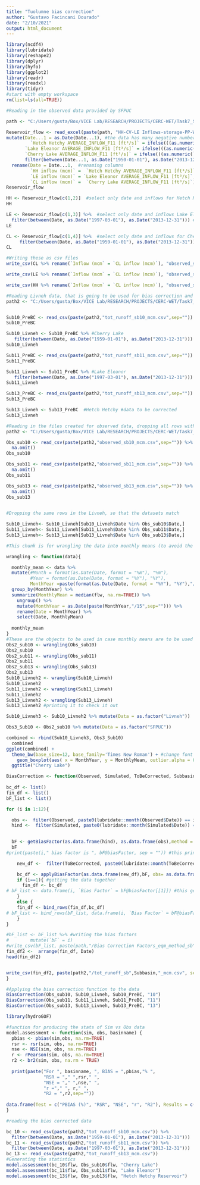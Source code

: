---
title: "Tuolumne bias correction"
author: "Gustavo Facincani Dourado"
date: "2/10/2021"
output: html_document
---

```{r}

library(ncdf4)
library(lubridate)
library(reshape2)
library(dplyr)
library(hyfo)
library(ggplot2)
library(readr)
library(readxl)
library(tidyr)
#start with empty workspace
rm(list=ls(all=TRUE))

```


```{r}
#Reading in the observed data provided by SFPUC

path <- "C:/Users/gusta/Box/VICE Lab/RESEARCH/PROJECTS/CERC-WET/Task7_San_Joaquin_Model/References/Hetch Hetchy system/"

Reservoir_flow <- read_excel(paste(path, "HH-CV-LE Inflows-storage-PP-WB-WY Type 1930-2020.xlsx", sep = ""),  "Inflows")[c(1,2,8,14)] %>%
mutate(Date...1 = as.Date(Date...1), #the data has many negative number, that here are set to 0
         `Hetch Hetchy AVERAGE_INFLOW_F11 [ft³/s]` = ifelse(((as.numeric(`Hetch Hetchy AVERAGE_INFLOW_F11 [ft³/s]`)/35.3146667)*86400)/1000000 < 0, 0, ((as.numeric(`Hetch Hetchy AVERAGE_INFLOW_F11 [ft³/s]`)/35.3146667)*86400)/1000000),#transforming cfs to mcm/day
       `Lake Eleanor AVERAGE_INFLOW_F11 [ft³/s]` = ifelse(((as.numeric(`Lake Eleanor AVERAGE_INFLOW_F11 [ft³/s]`)/35.3146667)*86400)/1000000 < 0, 0, ((as.numeric(`Lake Eleanor AVERAGE_INFLOW_F11 [ft³/s]`)/35.3146667)*86400)/1000000),#transforming cfs to mcm/day
       `Cherry Lake AVERAGE_INFLOW_F11 [ft³/s]` = ifelse(((as.numeric(`Cherry Lake AVERAGE_INFLOW_F11 [ft³/s]`)/35.3146667)*86400)/1000000 < 0, 0, ((as.numeric(`Cherry Lake AVERAGE_INFLOW_F11 [ft³/s]`)/35.3146667)*86400)/1000000)) %>% #transforming cfs to mcm/day
       filter(between(Date...1, as.Date("1950-01-01"), as.Date("2013-12-31"))) %>% #select only date and inflows
  rename(Date = Date...1,  #renaming columns
         `HH inflow (mcm)` =  `Hetch Hetchy AVERAGE_INFLOW_F11 [ft³/s]`,
         `LE inflow (mcm)` = `Lake Eleanor AVERAGE_INFLOW_F11 [ft³/s]`,
         `CL inflow (mcm)` =  `Cherry Lake AVERAGE_INFLOW_F11 [ft³/s]`)
Reservoir_flow

HH <- Reservoir_flow[c(1,2)]  #select only date and inflows for Hetch Hetchy
HH

LE <- Reservoir_flow[c(1,3)] %>%  #select only date and inflows Lake Eleanor
  filter(between(Date, as.Date("1997-03-01"), as.Date("2013-12-31"))) #filtering the bad data out
LE

CL <- Reservoir_flow[c(1,4)] %>%  #select only date and inflows for Cherry Lake
     filter(between(Date, as.Date("1959-01-01"), as.Date("2013-12-31"))) #filtering the bad data out
CL

#Writing these as csv files
write_csv(CL %>% rename(`Inflow (mcm` = `CL inflow (mcm)`), "observed_sb10_mcm.csv") #renaming column

write_csv(LE %>% rename(`Inflow (mcm` = `CL inflow (mcm)`), "observed_sb11_mcm.csv") #renaming column

write_csv(HH %>% rename(`Inflow (mcm` = `CL inflow (mcm)`), "observed_sb13_mcm.csv")
```

```{r}
#Reading Livneh data, that is going to be used for bias correction and filtering them to have objects with the same length of the observed data, to be used as the simulated vs observed
path2 <- "C:/Users/gusta/Box/VICE Lab/RESEARCH/PROJECTS/CERC-WET/Task7_San_Joaquin_Model/pywr_models/data/Tuolumne River/hydrology/historical/Livneh/runoff/"


Sub10_PreBC <- read_csv(paste(path2,"tot_runoff_sb10_mcm.csv",sep="")) #Cherry Lake #data to be bias corrected
Sub10_PreBC

Sub10_Livneh <- Sub10_PreBC %>% #Cherry Lake
   filter(between(Date, as.Date("1959-01-01"), as.Date("2013-12-31"))) #data to be used as hindcast
Sub10_Livneh

Sub11_PreBC <- read_csv(paste(path2,"tot_runoff_sb11_mcm.csv",sep=""))  #Lake Eleanor #data to be used as hindcast
Sub11_PreBC

Sub11_Livneh <- Sub11_PreBC %>% #Lake Eleanor
   filter(between(Date, as.Date("1997-03-01"), as.Date("2013-12-31"))) #data to be used as hindcast
Sub11_Livneh

Sub13_PreBC <- read_csv(paste(path2,"tot_runoff_sb13_mcm.csv",sep=""))  #Hetch Hetchy data to be used as hindcast
Sub13_PreBC

Sub13_Livneh <- Sub13_PreBC  #Hetch Hetchy #data to be corrected
Sub13_Livneh

```


```{r}
#Reading in the files created for observed data, dropping all rows with NAs
path2 <- "C:/Users/gusta/Box/VICE Lab/RESEARCH/PROJECTS/CERC-WET/Task7_San_Joaquin_Model/pywr_models/bias correction/TUOR/SubCatchment_RO_BC/"

Obs_sub10 <- read_csv(paste(path2,"observed_sb10_mcm.csv",sep="")) %>%
  na.omit()
Obs_sub10

Obs_sub11 <- read_csv(paste(path2,"observed_sb11_mcm.csv",sep="")) %>%
  na.omit()
Obs_sub11

Obs_sub13 <- read_csv(paste(path2,"observed_sb13_mcm.csv",sep="")) %>%
  na.omit()
Obs_sub13
         
```

```{r}
#Dropping the same rows in the Livneh, so that the datasets match

Sub10_Livneh<- Sub10_Livneh[Sub10_Livneh$Date %in% Obs_sub10$Date,]
Sub11_Livneh<- Sub11_Livneh[Sub11_Livneh$Date %in% Obs_sub11$Date,]
Sub13_Livneh<- Sub13_Livneh[Sub13_Livneh$Date %in% Obs_sub13$Date,]
```

```{r}
#This chunk is for wrangling the data into monthly means (to avoid the influence of missing data), in case the scaling method is used

wrangling <- function(data){

  monthly_mean <- data %>%
  mutate(#Month = format(as.Date(Date, format = "%m"), "%m"),
         #Year = format(as.Date(Date, format = "%Y"), "%Y"),
         MonthYear =paste(format(as.Date(Date, format = "%Y"), "%Y"),"/",format(as.Date(Date, format = "%m"), "%m"), sep="")) %>%
  group_by(MonthYear) %>% 
  summarize(MonthlyMean = median(flw, na.rm=TRUE)) %>%
    ungroup() %>%
    mutate(MonthYear = as.Date(paste(MonthYear,"/15",sep=""))) %>%
    rename(Date = MonthYear) %>%
    select(Date, MonthlyMean)
    
  monthly_mean
}
#These are the objects to be used in case monthly means are to be used
Obs2_sub10 <- wrangling(Obs_sub10)
Obs2_sub10
Obs2_sub11 <- wrangling(Obs_sub11)
Obs2_sub11
Obs2_sub13 <- wrangling(Obs_sub13)
Obs2_sub13
Sub10_Livneh2 <- wrangling(Sub10_Livneh)
Sub10_Livneh2
Sub11_Livneh2 <- wrangling(Sub11_Livneh)
Sub11_Livneh2
Sub13_Livneh2 <- wrangling(Sub13_Livneh)
Sub13_Livneh2 #printing it to check it out
```


```{r}
Sub10_Livneh3 <- Sub10_Livneh2 %>% mutate(Data = as.factor("Livneh"))

Obs3_Sub10 <- Obs2_sub10 %>% mutate(Data = as.factor("SFPUC"))

combined <- rbind(Sub10_Livneh3, Obs3_Sub10)
  combined
ggplot(combined) + 
  theme_bw(base_size=12, base_family='Times New Roman') + #change font to Times New Roman, 12pt, Bold
    geom_boxplot(aes( x = MonthYear, y = MonthlyMean, outlier.alpha = 0.3, fill = Data)) +
  ggtitle("Cherry Lake")
```

```{r}

BiasCorrection <- function(Observed, Simulated, ToBeCorrected, Subbasin){
  
bc_df <- list()
fin_df <- list()
bF_list <- list()

for (i in 1:12){

  obs <-  filter(Observed, paste0(lubridate::month(Observed$Date)) == i) #reading the data per month
  hind <-  filter(Simulated, paste0(lubridate::month(Simulated$Date)) == i) #reading the data per month
  

  bF <- getBiasFactor(as.data.frame(hind), as.data.frame(obs),method = "eqm",preci = FALSE, extrapolate = "no") #reading hindcast and observed data can be problematic, you need a date column and a flow column, if there are format errors with the date and flow columns, even when they are already read as dates and numeric/double, respectively, using as.data.frame() usually solves format issues
  bF
#print(paste(i," bias factor is ", bF@biasFactor, sep = "")) #this prints the bias factors, when using the scaling method

    new_df <-  filter(ToBeCorrected, paste0(lubridate::month(ToBeCorrected$Date)) == i) #getting the bias factor for each month

    bc_df <- applyBiasFactor(as.data.frame(new_df),bF, obs= as.data.frame(obs)) #the "obs" argument is added here only for the eqm method
    if (i==1){ #getting the data together
      fin_df <- bc_df
# bF_list <- data.frame(i, `Bias Factor` = bF@biasFactor[[1]]) #this gets the bias factors
    }
    else {
    fin_df <- bind_rows(fin_df,bc_df)
# bF_list <- bind_rows(bF_list, data.frame(i, `Bias Factor` = bF@biasFactor[[1]]))#get bias factors
    }
}

#bF_list <- bF_list %>% #writing the bias factors
#        mutate(`bF` = i)
#write_csv(bF_list, paste(path,"/Bias Correction Factors_eqm_method_sb",Subbasin,".csv", sep=""))
fin_df2 <-  arrange(fin_df, Date) 
head(fin_df2)


write_csv(fin_df2, paste(path2,"/tot_runoff_sb",Subbasin,"_mcm.csv", sep=""))
}

```



```{r}
#Applying the bias correction function to the data
BiasCorrection(Obs_sub10, Sub10_Livneh, Sub10_PreBC, "10")
BiasCorrection(Obs_sub11, Sub11_Livneh, Sub11_PreBC, "11")
BiasCorrection(Obs_sub13, Sub13_Livneh, Sub13_PreBC, "13")

```

```{r}
library(hydroGOF)

#function for producing the stats of Sim vs Obs data
model.assessment <- function(sim, obs, basinname) {
  pbias <- pbias(sim,obs, na.rm=TRUE)
  rsr <- rsr(sim, obs, na.rm=TRUE)
  nse <- NSE(sim, obs, na.rm=TRUE)
  r <- rPearson(sim, obs, na.rm=TRUE)
  r2 <- br2(sim, obs, na.rm = TRUE)
  
  print(paste("For ", basinname, ", BIAS = ",pbias,"% ",
              "RSR = "," ",rsr," ",
              "NSE = "," ",nse," ",
              "r ="," ", r," ",
              "R2 = ",r2,sep=""))
  
data.frame(Test = c("PBIAS (%)", "RSR", "NSE", "r", "R2"), Results = c(pbias, rsr, nse, r, r2))
}

```

```{r}
#reading the bias corrected data

bc_10 <- read_csv(paste(path2,"tot_runoff_sb10_mcm.csv")) %>%
  filter(between(Date, as.Date("1959-01-01"), as.Date("2013-12-31")))
bc_11 <- read_csv(paste(path2,"tot_runoff_sb11_mcm.csv")) %>%
  filter(between(Date, as.Date("1997-03-01"), as.Date("2013-12-31")))
bc_13 <- read_csv(paste(path2,"tot_runoff_sb13_mcm.csv"))
#Generating the statistics
model.assessment(bc_10$flw, Obs_sub10$flw, "Cherry Lake")
model.assessment(bc_11$flw, Obs_sub11$flw, "Lake Eleanor")
model.assessment(bc_13$flw, Obs_sub13$flw, "Hetch Hetchy Reservoir")
```

